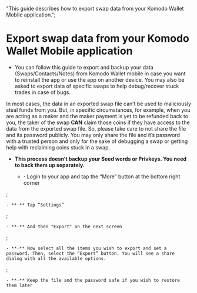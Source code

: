   "This guide describes how to export swap data from your Komodo Wallet Mobile application.";
  

# Export swap data from your Komodo Wallet Mobile application

*	You can follow this guide to export and backup your data (Swaps/Contacts/Notes) from Komodo Wallet mobile in case you want to reinstall the app or use the app on another device. You may also be asked to export data of specific swaps to help debug/recover stuck trades in case of bugs.

In most cases, the data in an exported swap file can’t be used to maliciously steal funds from you. But, in specific circumstances, for example, when you are acting as a maker and the maker payment is yet to be refunded back to you, the taker of the swap **CAN** claim those coins if they have access to the data from the exported swap file. So, please take care to not share the file and its password publicly. You may only share the file and it’s password with a trusted person and only for the sake of debugging a swap or getting help with reclaiming coins stuck in a swap.

*	**This process doesn’t backup your Seed words or Privkeys. You need to back them up separately.**

	- **·** Login to your app and tap the “More” button at the bottom right corner

<OptimizedImage title=" Export swap data from your Komodo Wallet Mobile application" src={exportSwapData1} alt=" Export swap data from your Komodo Wallet Mobile application" />;

	- **·** Tap “Settings”
	
<OptimizedImage title=" Export swap data from your Komodo Wallet Mobile application" src={exportSwapData2} alt=" Export swap data from your Komodo Wallet Mobile application" />;

	- **·** And then "Export" on the next screen
	
<OptimizedImage title=" Export swap data from your Komodo Wallet Mobile application" src={exportSwapData3} alt=" Export swap data from your Komodo Wallet Mobile application" />;

	- **·** Now select all the items you wish to export and set a password. Then, select the “Export” button. You will see a share dialog with all the available options.
	
<OptimizedImage title=" Export swap data from your Komodo Wallet Mobile application" src={exportSwapData4} alt=" Export swap data from your Komodo Wallet Mobile application" />;

	- **·** Keep the file and the password safe if you wish to restore them later
